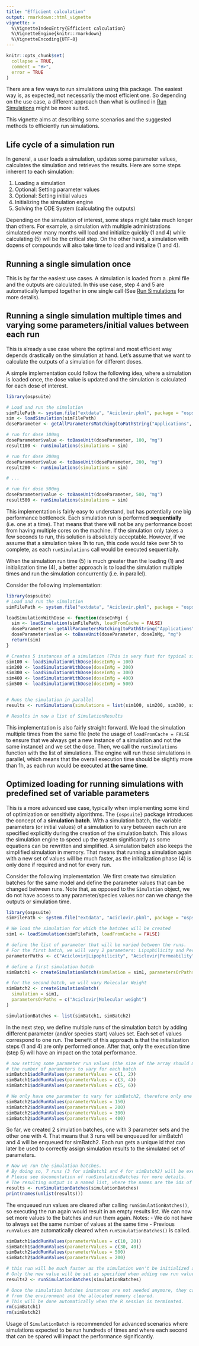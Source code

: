 ```yaml
---
title: "Efficient calculation"
output: rmarkdown::html_vignette
vignette: >
  %\VignetteIndexEntry{Efficient calculation}
  %\VignetteEngine{knitr::rmarkdown}
  %\VignetteEncoding{UTF-8}
---
```


```r
knitr::opts_chunk$set(
  collapse = TRUE,
  comment = "#>",
  error = TRUE
)
```

There are a few ways to run simulations using this package. 
The easiest way is, as expected, not necessarily the most efficient one. So depending on the use case, a different approach than what is outlined in [Run Simulations](run-simulation.html) might be more suited.

This vignette aims at describing some scenarios and the suggested methods to efficiently run simulations.

## Life cycle of a simulation run

In general, a user loads a simulation, updates some parameter values, calculates the simulation and retrieves the results. 
Here are some steps inherent to each simulation:

1. Loading a simulation
2. Optional: Setting parameter values
3. Optional: Setting initial values
4. Initializing the simulation engine
5. Solving the ODE System (calculating the outputs)

Depending on the simulation of interest, some steps might take much longer than others. For example, a simulation with multiple administrations simulated over many months will load and initialize quickly (1 and 4) while calculating (5) will be the critical step. On the other hand, a simulation with dozens of compounds will also take time to load and initialize (1 and 4). 

## Running a single simulation once

This is by far the easiest use cases. A simulation is loaded from a .pkml file and the outputs are calculated. In this use case, step 4 and 5 are automatically lumped together in one single call
(See [Run Simulations](run-simulation.html) for more details).

## Running a single simulation multiple times and varying some parameters/initial values between each run

This is already a use case where the optimal and most efficient way depends drastically on the simulation at hand.
Let's assume that we want to calculate the outputs of a simulation for different doses.

A simple implementation could follow the following idea, where a simulation is loaded once, the dose value is updated and the simulation is calculated for each dose of interest. 

```r
library(ospsuite)

# Load and run the simulation
simFilePath <- system.file("extdata", "Aciclovir.pkml", package = "ospsuite")
sim <- loadSimulation(simFilePath)
doseParameter <- getAllParametersMatching(toPathString("Applications", "**", "Dose"), sim)[[1]]

# run for dose 100mg
doseParameter$value <- toBaseUnit(doseParameter, 100, "mg")
result100 <- runSimulations(simulations = sim)

# run for dose 200mg
doseParameter$value <- toBaseUnit(doseParameter, 200, "mg")
result200 <- runSimulations(simulations = sim)

# ...

# run for dose 500mg
doseParameter$value <- toBaseUnit(doseParameter, 500, "mg")
result500 <- runSimulations(simulations = sim)
```

This implementation is fairly easy to understand, but has potentially one big performance bottleneck. Each simulation run is performed **sequentially** (i.e. one at a time). That means that there will not be any performance boost from having multiple cores on the machine.
If the simulation only takes a few seconds to run, this solution is absolutely acceptable. However, if we assume that a simulation takes 1h to run, this code would take over 5h to complete, as each `runSimulations` call would be executed sequentially. 

When the simulation run time (5) is much greater than the loading (1) and initialization time (4), a better approach is to load the simulation multiple times and run the simulation concurrently (i.e. in parallel).

Consider the following implementation:

```r
library(ospsuite)
# Load and run the simulation
simFilePath <- system.file("extdata", "Aciclovir.pkml", package = "ospsuite")

loadSimulationWithDose <- function(doseInMg) {
  sim <- loadSimulation(simFilePath, loadFromCache = FALSE)
  doseParameter <- getAllParametersMatching(toPathString("Applications", "**", "Dose"), sim)[[1]]
  doseParameter$value <- toBaseUnit(doseParameter, doseInMg, "mg")
  return(sim)
}

# Creates 5 instances of a simulation (This is very fast for typical simulations)
sim100 <- loadSimulationWithDose(doseInMg = 100)
sim200 <- loadSimulationWithDose(doseInMg = 200)
sim300 <- loadSimulationWithDose(doseInMg = 300)
sim400 <- loadSimulationWithDose(doseInMg = 400)
sim500 <- loadSimulationWithDose(doseInMg = 500)


# Runs the simulation in parallel
results <- runSimulations(simulations = list(sim100, sim200, sim300, sim400, sim500))

# Results in now a list of SimulationResults
```

This implementation is also fairly straight forward. We load the simulation multiple times from the same file (note the usage of `loadFromCache = FALSE` to ensure that we always get a new instance of a simulation and not the same instance) and we set the dose. Then, we call the `runSimulations` function with the list of simulations. The engine will run these simulations in parallel, which means that the overall execution time should be slightly more than 1h, as each run would be executed **at the same time**.


## Optimized loading for running simulations with predefined set of variable parameters

This is a more advanced use case, typically when implementing some kind of optimization or sensitivity algorithms. The `{ospsuite}` package introduces the concept of a **simulation batch**. With a simulation batch, the variable parameters (or initial values) of a simulation to vary between each run are specified explicitly during the creation of the simulation batch. This allows the simulation engine to speed up the system significantly as some equations can be rewritten and simplified. A simulation batch also keeps the simplified simulation in memory. That means that running a simulation again with a new set of values will be much faster, as the initialization phase (4) is only done if required and not for every run. 

Consider the following implementation. We first create two simulation batches for the same model
and define the parameter values that can be changed between runs. Note that, as opposed to 
the `Simulation` object, we do not have access to any parameter/species values nor can we change
the outputs or simulation time.

```r
library(ospsuite)
simFilePath <- system.file("extdata", "Aciclovir.pkml", package = "ospsuite")

# We load the simulation for which the batches will be created
sim1 <- loadSimulation(simFilePath, loadFromCache = FALSE)

# define the list of parameter that will be varied between the runs.
# For the first batch, we will vary 2 parameters: Lipophilicity and Permeability
parameterPaths <- c("Aciclovir|Lipophilicity", "Aciclovir|Permeability")

# define a first simulation batch
simBatch1 <- createSimulationBatch(simulation = sim1, parametersOrPaths = parameterPaths)

# for the second batch, we will vary Molecular Weight
simBatch2 <- createSimulationBatch(
  simulation = sim1,
  parametersOrPaths = c("Aciclovir|Molecular weight")
)

simulationBatches <- list(simBatch1, simBatch2)
```

In the next step, we define multiple runs of the simulation batch by adding different
parameter (and/or species start) values set. Each set of values correspond to one run. The benefit of this approach is that the initialization steps (1 and 4) are only performed once. After that, only the execution time (step 5) will have an impact on the total performance.

```r
# now setting some parameter run values (the size of the array should match
# the number of parameters to vary for each batch
simBatch1$addRunValues(parameterValues = c(1, 2))
simBatch1$addRunValues(parameterValues = c(3, 4))
simBatch1$addRunValues(parameterValues = c(5, 6))

# We only have one parameter to vary for simBatch2, therefore only one value to set
simBatch2$addRunValues(parameterValues = 150)
simBatch2$addRunValues(parameterValues = 200)
simBatch2$addRunValues(parameterValues = 300)
simBatch2$addRunValues(parameterValues = 400)
```

So far, we created 2 simulation batches, one with 3 parameter sets and the 
other one with 4. That means that 3 runs will be enqueued for simBatch1 and 
4 will be enqueued for simBatch2. Each run gets a unique id that can later be used
to correctly assign simulation results to the simulated set of parameters.

```r
# Now we run the simulation batches.
# By doing so, 7 runs (3 for simBatch1 and 4 for simBatch2) will be executed in parallel.
# Please see documentation of runSimulationBatches for more details.
# The resulting output is a named list, where the names are the ids of the enqueued runs.
results <- runSimulationBatches(simulationBatches)
print(names(unlist(results)))
```


The enqueued run values are cleared after calling `runSimulationBatches()`, so executing the run
again would result in an empty results list. We can now set more values to the batches and run them again. 
Notes: 
  - We do not have to always set the same number of values at the same time
  - Previous `runValues` are automatically cleared when `runSimulationBatches()` is called. 
  
```r
simBatch1$addRunValues(parameterValues = c(10, 20))
simBatch1$addRunValues(parameterValues = c(30, 40))
simBatch2$addRunValues(parameterValues = 500)
simBatch2$addRunValues(parameterValues = 200)

# this run will be much faster as the simulation won't be initialized again.
# Only the new value will be set as specified when adding new run values with addRunValues
results2 <- runSimulationBatches(simulationBatches)

# Once the simulation batches instances are not needed anymore, they can be removed
# from the environment and the allocated memory cleared.
# This will be done automatically when the R session is terminated.
rm(simBatch1)
rm(simBatch2)
```

Usage of `SimulationBatch` is recommended for advanced scenarios where simulations
expected to be run hundreds of times and where each second that can be spared
will impact the performance significantly. 
